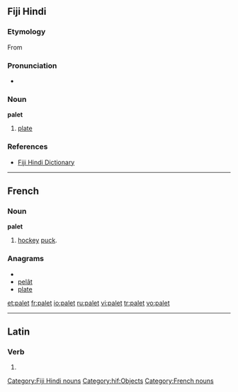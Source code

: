 ==Fiji Hindi==

===Etymology===
From {{etyl|en|hif}} {{term|plate}}

===Pronunciation===
* {{IPA|/pəleːʈ/|lang=hif}}

===Noun===
'''palet'''

# [[plate]]

===References===
* [http://www.geocities.com/fijihindi/FijiHindiEnglishDict.htm#p Fiji Hindi Dictionary]

[[Category:Fiji Hindi nouns]]
[[Category:hif:Objects]]

----

==French==

===Noun===
'''palet'''

# [[hockey]] [[puck]].

===Anagrams===
* {{alphagram|aelpt}}
* [[pelât#French|pelât]]
* [[plate#French|plate]]

[[Category:French nouns]]

[[et:palet]]
[[fr:palet]]
[[io:palet]]
[[ru:palet]]
[[vi:palet]]
[[tr:palet]]
[[vo:palet]]

----
==Latin==

===Verb===
{{la-verb-form|pālet}}

# {{conjugation of|palo|pālō|3|s|pres|act|sub|lang=la}}
{{count page|[[Wiktionary:Page count]]}}
{{rfc-auto}}
